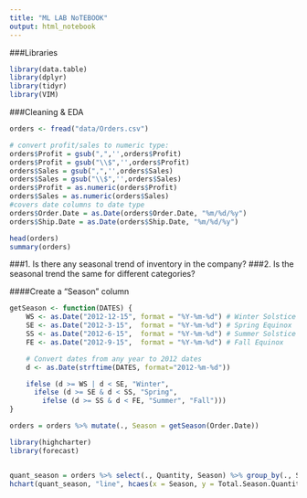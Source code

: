 ---
title: "ML LAB NoTEBOOK"
output: html_notebook
---

###Libraries
```{r}
library(data.table)
library(dplyr)
library(tidyr)
library(VIM)
```

###Cleaning & EDA
```{r}
orders <- fread("data/Orders.csv")

# convert profit/sales to numeric type:
orders$Profit = gsub(",",'',orders$Profit)
orders$Profit = gsub("\\$",'',orders$Profit)
orders$Sales = gsub(",",'',orders$Sales)
orders$Sales = gsub("\\$",'',orders$Sales)
orders$Profit = as.numeric(orders$Profit)
orders$Sales = as.numeric(orders$Sales)
#covers date columns to date type
orders$Order.Date = as.Date(orders$Order.Date, "%m/%d/%y")
orders$Ship.Date = as.Date(orders$Ship.Date, "%m/%d/%y")

head(orders)
summary(orders)

```

###1. Is there any seasonal trend of inventory in the company?
###2. Is the seasonal trend the same for different categories?

####Create a "Season" column

```{r}
getSeason <- function(DATES) {
    WS <- as.Date("2012-12-15", format = "%Y-%m-%d") # Winter Solstice
    SE <- as.Date("2012-3-15",  format = "%Y-%m-%d") # Spring Equinox
    SS <- as.Date("2012-6-15",  format = "%Y-%m-%d") # Summer Solstice
    FE <- as.Date("2012-9-15",  format = "%Y-%m-%d") # Fall Equinox

    # Convert dates from any year to 2012 dates
    d <- as.Date(strftime(DATES, format="2012-%m-%d"))

    ifelse (d >= WS | d < SE, "Winter",
      ifelse (d >= SE & d < SS, "Spring",
        ifelse (d >= SS & d < FE, "Summer", "Fall")))
}

orders = orders %>% mutate(., Season = getSeason(Order.Date))
```

```{r}
library(highcharter)
library(forecast)


quant_season = orders %>% select(., Quantity, Season) %>% group_by(., Season) %>% summarise(., Total.Season.Quantity= sum(Quantity))
hchart(quant_season, "line", hcaes(x = Season, y = Total.Season.Quantity)) %>% hc_title(text = "Seasonal Inventory Counts") %>% hc_add_theme(hc_theme_flat())



```






















